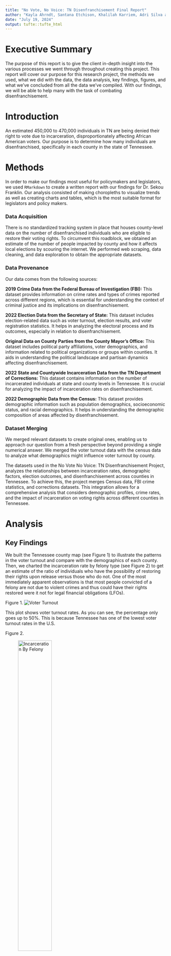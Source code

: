 ```yaml
---
title: "No Vote, No Voice: TN Disenfranchisement Final Report"
author: "Kayla Ahrndt, Santana Etchison, Khalilah Karriem, Adri Silva and Joseph Thomas"
date: "July 19, 2024"
output: tufte::tufte_html
---
```


# Executive Summary
The purpose of this report is to give the client in-depth insight into the various processes we went through throughout creating this project. This report will cover our purpose for this research project, the methods we used, what we did with the data, the data analysis, key findings, figures, and what we've concluded from all the data we've compiled. With our findings, we will be able to help many with the task of combating disenfranchisement. 

# Introduction

An estimated 450,000 to 470,000 individuals in TN are being denied their right to vote due to incarceration, disproportionately affecting African American voters. Our purpose is to determine how many individuals are disenfranchised, specifically in each county in the state of Tennessee. 

# Methods

In order to make our findings most useful for policymakers and legislators, we used `RMarkdown` to create a written report with our findings for Dr. Sekou Franklin. Our analysis consisted of making choropleths to visualize trends as well as creating charts and tables, which is the most suitable format for  legislators and policy makers.  

### Data Acquisition
There is no standardized tracking system in place that houses county-level data on the number of disenfranchised individuals who are eligible to restore their voting rights. To circumvent this roadblock, we obtained an estimate of the number of people impacted by county and how it affects local elections by scouring the internet. We performed web scraping, data cleaning, and data exploration to obtain the appropriate datasets. 

### Data Provenance
Our data comes from the following sources:

**2019 Crime Data from the Federal Bureau of Investigation (FBI):** 
This dataset provides information on crime rates and types of crimes reported across different regions, which is essential for understanding the context of criminal justice and its implications on disenfranchisement.

**2022 Election Data from the Secretary of State:** 
This dataset includes election-related data such as voter turnout, election results, and voter registration statistics. It helps in analyzing the electoral process and its outcomes, especially in relation to disenfranchisement.

**Original Data on County Parties from the County Mayor’s Office:**
This dataset includes political party affiliations, voter demographics, and  information related to political organizations or groups within counties. It aids in understanding the political landscape and partisan dynamics affecting disenfranchisement.

**2022 State and Countywide Incarceration Data from the TN Department of Corrections:**
This dataset contains information on the number of incarcerated individuals at state and county levels in Tennessee. It is crucial for analyzing the impact of incarceration rates on disenfranchisement.

**2022 Demographic Data from the Census:**
This dataset provides demographic information such as population demographics, socioeconomic status, and racial demographics. It helps in understanding the demographic composition of areas affected by disenfranchisement.

### Dataset Merging

We merged relevant datasets to create original ones, enabling us to approach our question from a fresh perspective beyond providing a single numerical answer. We merged the voter turnout data with the census data to analyze what demographics might influence voter turnout by county. 

The datasets used in the No Vote No Voice: TN Disenfranchisement Project, analyzes the relationships between incarceration rates, demographic factors, election outcomes, and disenfranchisement across counties in Tennessee. To achieve this, the project merges Census data, FBI crime statistics, and corrections datasets. This integration allows for a comprehensive analysis that considers demographic profiles, crime rates, and the impact of incarceration on voting rights across different counties in Tennessee.

# Analysis

## Key Findings
We built the Tennessee county map (see Figure 1) to illustrate the patterns in the voter turnout and compare with the demographics of each county. Then, we charted the incarceration rate by felony type (see Figure 2) to get an estimate of the ratio of individuals who have the possibility of restoring their rights upon release versus those who do not. One of the most immediately apparent observations is that most people convicted of a felony are not due to violent crimes and thus could have their rights restored were it not for legal financial obligations (LFOs). 


Figure 1. 
![Voter Turnout](Rplot05.jpeg)


This plot shows voter turnout rates. As you can see, the percentage only goes up to 50%. This is because Tennessee has one of the lowest voter turnout rates in the U.S.

Figure 2.

![Incarceration By Felony](plot plotototroto.jpeg){width=50%}


This plot shows...




Figure 3.

![Measuring Correlation Coefficient Value](prop_aa_pop_vt.jpeg){width=400%}


This plot shows that in the state of Tennessee, voter turnout by county varies from 29.3% to 48.4% and does not depend in a statistically significant way on the African American population or income level. On the other hand, it is important to note that very few counties have an African American population over ~20%. Although the African American Tennesseans make up only 17% of the state’s population, 40% of them are state prisoners. Additionally, the bar chart above visualizes that there are currently around 100,000 people incarcerated for felonies in the state of TN; the rest of the disenfranchised population have already served their time and have been released.

![Logistic Regression](tfdr2 (1).jpg){width=70%}

This chart compares...



![Highest Income by Category by County](Web capture_16-7-2024_144557_.jpeg){width=90%} 







This map shows all Tennessee Counties and color codes them by low income counties and middle income counties (Teal being low income, yellow being middle).


# Key Takeaways

We found that there are 110,000 individuals currently incarcerated, while an estimated 300,000 individuals have been released from prison and may be eligible to regain their right to vote. There is a direct relationship between counties with high incarceration rates and low voter turnout. Counties with high incarceration rates have never exceeded 50 percent in voter turnout, contributing to Tennessee having the lowest voter turnout in the country.




# Conclusion
Although the data on disenfranchisement is bare, the impact of our research is substantial. Through the research process, we found that voter disenfranchisement is not discussed enough nor tracked enough. The findings will aid in raising awareness of the issue and the importance of thorough data collection. Additionally, our study highlights the disproportionate impact of disfranchisement on minority communities due to lack of representation by elected officials.